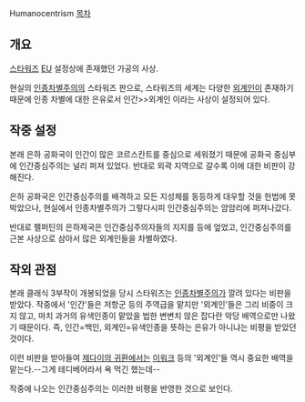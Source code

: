 Humanocentrism
[[목차]]
== 개요 ==
[[스타워즈]] [[EU]] 설정상에 존재했던 가공의 사상.

현실의 [[인종차별주의]]의 스타워즈 판으로, 스타워즈의 세계는 다양한 [[외계인]]이 존재하기 때문에 인종 차별에 대한 은유로서 인간>>외계인 이라는 사상이 설정되어 있다.

== 작중 설정 ==
본래 은하 공화국이 인간이 많은 코르스칸트를 중심으로 세워졌기 때문에 공화국 중심부에 인간중심주의는 널리 퍼져 있었다. 반대로 외곽 지역으로 갈수록 이에 대한 비판이 강해진다.

은하 공화국은 인간중심주의를 배격하고 모든 지성체를 동등하게 대우할 것을 헌법에 못 박았으나, 현실에서 인종차별주의가 그렇다시피 인간중심주의는 암암리에 퍼져나갔다.

반대로 팰퍼틴의 은하제국은 인간중심주의자들의 지지를 등에 엎었고, 인간중심주의를 근본 사상으로 삼아서 많은 외계인들을 차별하였다.

== 작외 관점 ==
본래 클래식 3부작이 개봉되었을 당시 스타워즈는 [[인종차별주의]]가 깔려 있다는 비판을 받았다. 작중에서 '인간'들은 저항군 등의 주역급을 맡지만 '외계인'들은 그리 비중이 크지 않고, 마치 과거의 유색인종이 맡았을 법한 변변치 않은 잡다란 악당 배역으로만 나왔기 때문이다. 즉, 인간=백인, 외계인=유색인종을 뜻하는 은유가 아니냐는 비평을 받았던 것이다.

이런 비판을 받아들여 [[제다이의 귀환]]에서는 [[이워크]] 등의 '외계인'들 역시 중요한 배역을 맡는다.--그게 테디베어라서 욕 먹긴 했는데--

작중에 나오는 인간중심주의는 이러한 비평을 반영한 것으로 보인다.
